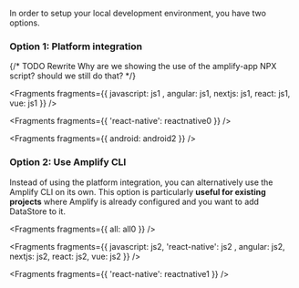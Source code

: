 In order to setup your local development environment, you have two options.

### Option 1: Platform integration

{/* TODO Rewrite Why are we showing the use of the amplify-app NPX script? should we still do that? */}


<Fragments fragments={{  javascript: js1 , angular: js1, nextjs: js1, react: js1, vue: js1 }} />


<Fragments fragments={{ 'react-native': reactnative0 }} />


<Fragments fragments={{ android: android2 }} />

### Option 2: Use Amplify CLI

Instead of using the platform integration, you can alternatively use the Amplify CLI on its own. This option is particularly **useful for existing projects** where Amplify is already configured and you want to add DataStore to it.


<Fragments fragments={{ all: all0 }} />


<Fragments fragments={{  javascript: js2,  'react-native': js2 , angular: js2, nextjs: js2, react: js2, vue: js2 }} />


<Fragments fragments={{ 'react-native': reactnative1 }} />
